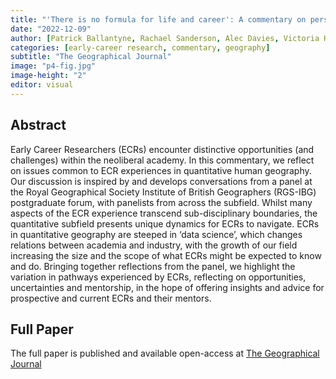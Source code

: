 ```yaml
---
title: "'There is no formula for life and career': A commentary on perspectives and experiences of early career quantitative human geographers"
date: "2022-12-09"
author: [Patrick Ballantyne, Rachael Sanderson, Alec Davies, Victoria Houlden, Andrew MacLachlan, Gwilym Owen, Caitlin Robinson, Hyesop Shin, Flurina Wartmann, Joanna Wilkin, Isabel Williams]
categories: [early-career research, commentary, geography]
subtitle: "The Geographical Journal"
image: "p4-fig.jpg"
image-height: "2"
editor: visual
---
```


## Abstract

Early Career Researchers (ECRs) encounter distinctive opportunities (and challenges) within the neoliberal academy. In this commentary, we reflect on issues common to ECR experiences in quantitative human geography. Our discussion is inspired by and develops conversations from a panel at the Royal Geographical Society Institute of British Geographers (RGS-IBG) postgraduate forum, with panelists from across the subfield. Whilst many aspects of the ECR experience transcend sub-disciplinary boundaries, the quantitative subfield presents unique dynamics for ECRs to navigate. ECRs in quantitative geography are steeped in 'data science', which changes relations between academia and industry, with the growth of our field increasing the size and the scope of what ECRs might be expected to know and do. Bringing together reflections from the panel, we highlight the variation in pathways experienced by ECRs, reflecting on opportunities, uncertainties and mentorship, in the hope of offering insights and advice for prospective and current ECRs and their mentors.

## Full Paper

The full paper is published and available open-access at [The Geographical Journal](https://rgs-ibg.onlinelibrary.wiley.com/doi/abs/10.1111/geoj.12499)
